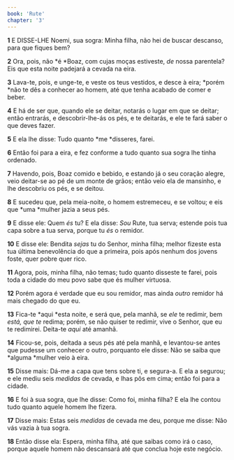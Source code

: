 ```yaml
---
book: 'Rute'
chapter: '3'
---
```


**1** E DISSE-LHE Noemi, sua sogra: Minha filha, não hei de buscar descanso, para que fiques bem?

**2** Ora, pois, não *é *Boaz, com cujas moças estiveste, _de_ nossa parentela? Eis que esta noite padejará a cevada na eira.

**3** Lava-te, pois, e unge-te, e veste os teus vestidos, e desce à eira; *porém *não te dês a conhecer ao homem, até que tenha acabado de comer e beber.

**4** E há de ser que, quando ele se deitar, notarás o lugar em que se deitar; então entrarás, e descobrir-lhe-ás os pés, e te deitarás, e ele te fará saber o que deves fazer.

**5** E ela lhe disse: Tudo quanto *me *disseres, farei.

**6** Então foi para a eira, e fez conforme a tudo quanto sua sogra lhe tinha ordenado.

**7** Havendo, pois, Boaz comido e bebido, e estando já o seu coração alegre, veio deitar-se ao pé de um monte de grãos; então veio ela de mansinho, e lhe descobriu os pés, e se deitou.

**8** E sucedeu que, pela meia-noite, o homem estremeceu, e se voltou; e eis que *uma *mulher jazia a seus pés.

**9** E disse ele: Quem _és_ tu? E ela disse: _Sou_ Rute, tua serva; estende pois tua capa sobre a tua serva, porque tu _és_ o remidor.

**10** E disse ele: Bendita _sejas_ tu do Senhor, minha filha; melhor fizeste esta tua última benevolência do que a primeira, pois após nenhum dos jovens foste, quer pobre quer rico.

**11** Agora, pois, minha filha, não temas; tudo quanto disseste te farei, pois toda a cidade do meu povo sabe que és mulher virtuosa.

**12** Porém agora é verdade que eu sou remidor, mas ainda _outro_ remidor há mais chegado do que eu.

**13** Fica-te *aqui *esta noite, e será que, pela manhã, se _ele_ te redimir, bem _está, que te_ redima; porém, se não quiser te redimir, vive o Senhor, que eu te redimirei. Deita-te _aqui_ até amanhã.

**14** Ficou-se, pois, deitada a seus pés até pela manhã, e levantou-se antes que pudesse um conhecer o outro, porquanto ele disse: Não se saiba que *alguma *mulher veio à eira.

**15** Disse mais: Dá-me a capa que tens sobre ti, e segura-a. E ela a segurou; e ele mediu seis _medidas_ de cevada, e lhas pôs em cima; então foi para a cidade.

**16** E foi à sua sogra, que lhe disse: Como foi, minha filha? E ela lhe contou tudo quanto aquele homem lhe fizera.

**17** Disse mais: Estas seis _medidas_ de cevada me deu, porque me disse: Não vás vazia à tua sogra.

**18** Então disse ela: Espera, minha filha, até que saibas como irá o caso, porque aquele homem não descansará até que conclua hoje este negócio.
